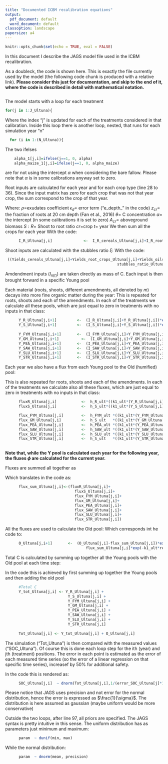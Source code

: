 ```yaml
---
title: "Documented ICBM recalibration equations"
output:
  pdf_document: default
  word_document: default
classoption: landscape
papersize: a4
---
```




```r
knitr::opts_chunk$set(echo = TRUE, eval = FALSE)
```

In this document I describe the JAGS model file used in the ICBM recalibration. 

As a doubleck, the code is shown here. This is exactly the file currently used by the model (the following code chunk is produced with a relative link).
**Please consider this just for documentation, and skip to the end of it, where the code is described in detail with mathematical notation.**

```r
```


The model starts with a loop for each treatment 
```r
for(j in 1:J_Ultuna){  
```
Where the index "j" is updated for each of the treatments considered in that calibration. Inside this loop there is another loop, nested, that runs for each simulation year "n"
```r
  for (i in 1:(N_Ultuna)){
``` 


\section{Inputs (lines 24 to 38)}

The two ifelses
```r
    alpha_1[j,i]=ifelse(j==1, 0, alpha) 
    alpha_maize_1[j,i]=ifelse(j==1, 0, alpha_maize) 
``` 
are for not using the intercept $\alpha$ when considering the bare fallow. Please note that $\alpha$ is in some calibrations anyway set to zero. 



Root inputs are calculated for each year and for each crop type (line 28 to 36). 
Since the input matrix has zero for each crop that was not that year crop, the sum correspond to the crop of that year. 
\begin{equation}
I_{R (c,t)}=(1+\rho) \cdot \epsilon_d \cdot z \cdot \theta \cdot (\alpha \cdot A_{cr} \cdot \frac{1}{S:R_s})
\end{equation}

Where:
$\rho$=exudates coefficient 
$\epsilon_d$= error term ("e_depth_" in the code) 
$z_{cr}$= the fraction of roots at 20 cm depth (Fan et al., 2016) 
$\theta$= C concentration 
$\alpha$= the intercept (in some calibrations it is set to zero) 
$A_{cr}$= aboveground biomass 
$S:R$= Shoot to root ratio 
$cr$=crop 
$t$= year 
We then sum all the crops for each year 
\begin{equation}
I_{R(t)}=\sum_{1...s}I_{R (s,t)} 
\end{equation}
With the code:
```r
      I_R_Ultuna[j,i]              <-  I_R_cereals_Ultuna[j,i]+I_R_root_crops_Ultuna[j,i]+I_R_oilseeds_Ultuna[j,i]+I_R_maize_Ultuna[j,i]
```


Shoot inputs are calculated with the stubbles ratio $\xi$:
\begin{equation}
I_{S (s,t)}= A_s \cdot \xi \cdot \theta 
\end{equation}
With the code:
```r
 ((Yields_cereals_Ultuna[j,i]+Yields_root_crops_Ultuna[j,i]+Yields_oilseeds_Ultuna[j,i])*
                                                  stubbles_ratio_Ultuna+Yields_maize_Ultuna[j,i]*stubbles_ratio_Ultuna_maize)*C_percent
```

Amdendment inputs ($I_{n (t)}$) are taken directly as mass of C. Each input is then brought forward in a specific Young pool

\section{Young pool}
Each material (roots, shoots, different amendments, all denoted by $m$) decays into more fine organic matter during the year:
\begin{equation}
Y_{m(t+1)}=\left( I_{m (t)}+Y_{n(t)} \right) \cdot e^{-k \cdot r_e}
\end{equation}
This is repeated for roots, shoots and each of the amendments. In each of the treatments we calculate all these pools, which are just equal to zero in treatments with no inputs in that class:
```r
      Y_R_Ultuna[j,i+1] 		<-  (I_R_Ultuna[j,i]+Y_R_Ultuna[j,i])*exp(-k1_ult*re_Ultuna[j,i])
      Y_S_Ultuna[j,i+1] 		<-  (I_S_Ultuna[j,i]+Y_S_Ultuna[j,i])*exp(-k1_ult*re_Ultuna[j,i])
      
      Y_FYM_Ultuna[j,i+1] 		<-  (I_FYM_Ultuna[j,i]+Y_FYM_Ultuna[j,i])*exp(-k1_ult*re_Ultuna[j,i])
      Y_GM_Ultuna[j,i+1] 		  <-  (I_GM_Ultuna[j,i]+Y_GM_Ultuna[j,i])*exp(-k1_ult*re_Ultuna[j,i])
      Y_PEA_Ultuna[j,i+1] 		<-  (I_PEA_Ultuna[j,i]+Y_PEA_Ultuna[j,i])*exp(-k1_ult*re_Ultuna[j,i])
      Y_SAW_Ultuna[j,i+1] 		<-  (I_SAW_Ultuna[j,i]+Y_SAW_Ultuna[j,i])*exp(-k1_ult*re_Ultuna[j,i])
      Y_SLU_Ultuna[j,i+1] 		<-  (I_SLU_Ultuna[j,i]+Y_SLU_Ultuna[j,i])*exp(-k1_ult*re_Ultuna[j,i])
      Y_STR_Ultuna[j,i+1] 		<-  (I_STR_Ultuna[j,i]+Y_STR_Ultuna[j,i])*exp(-k1_ult*re_Ultuna[j,i])
```
  


\section{Fluxes}
Each year we also have a flux from each Young pool to the Old (humified) pool:
\begin{equation}
\Phi_{n(t)}=h_m \cdot \frac{k_1 \cdot \left( I_{m (t)}+Y_{m(t)} \right)}{ k_2-k_1 }
\end{equation}

This is also repeated for roots, shoots and each of the amendments. In each of the treatments we calculate also all these fluxes, which are just equal to zero in treatments with no inputs in that class:

```r
      fluxR_Ultuna[j,i] 		  <-  h_R_ult*((k1_ult*(Y_R_Ultuna[j,i]+I_R_Ultuna[j,i]))/(k2_ult-k1_ult))
      fluxS_Ultuna[j,i] 		  <-  h_S_ult*((k1_ult*(Y_S_Ultuna[j,i]+I_S_Ultuna[j,i]))/(k2_ult-k1_ult))

      flux_FYM_Ultuna[j,i] 		  <-  h_FYM_ult *((k1_ult*(Y_FYM_Ultuna[j,i]+I_FYM_Ultuna[j,i]))/(k2_ult-k1_ult))
      flux_GM_Ultuna[j,i] 		  <-  h_S_ult   *((k1_ult*(Y_GM_Ultuna[j,i] +I_GM_Ultuna[j,i])) /(k2_ult-k1_ult))
      flux_PEA_Ultuna[j,i] 		  <-  h_PEA_ult *((k1_ult*(Y_PEA_Ultuna[j,i]+I_PEA_Ultuna[j,i]))/(k2_ult-k1_ult))
      flux_SAW_Ultuna[j,i] 		  <-  h_SAW_ult *((k1_ult*(Y_SAW_Ultuna[j,i]+I_SAW_Ultuna[j,i]))/(k2_ult-k1_ult))
      flux_SLU_Ultuna[j,i] 		  <-  h_SLU_ult *((k1_ult*(Y_SLU_Ultuna[j,i]+I_SLU_Ultuna[j,i]))/(k2_ult-k1_ult))
      flux_STR_Ultuna[j,i] 		  <-  h_S_ult   *((k1_ult*(Y_STR_Ultuna[j,i]+I_STR_Ultuna[j,i]))/(k2_ult-k1_ult))
      
```
**Note that, while the Y pool is calculated each year for the following year, the fluxes $\phi$ are calculated for the current year.**

Fluxes are summed all together as 
\begin{equation}
\Phi = \sum_{1...m} \left( \phi_{m(t)} \right)
\end{equation}

Which translates in the code as:

```r

      flux_sum_Ultuna[j,i]<-(fluxR_Ultuna[j,i]+
                               fluxS_Ultuna[j,i]+
                               flux_FYM_Ultuna[j,i]+
                               flux_GM_Ultuna[j,i]+
                               flux_PEA_Ultuna[j,i]+
                               flux_SAW_Ultuna[j,i]+
                               flux_SLU_Ultuna[j,i]+
                               flux_STR_Ultuna[j,i])
```

\section{Humified pool}
All the fluxes are used to calculate the Old pool:
\begin{equation}
O_{(t+1)}= \left(O_{(t)}- \Phi  \right)  \cdot e^{-k_2 r_e}+
\Phi \cdot e^{-k_1 r_e} 
\end{equation}
Which corresponds int he code to:
```r
      O_Ultuna[j,i+1]   	<-  (O_Ultuna[j,i]-flux_sum_Ultuna[j,i])*exp(-k2_ult*re_Ultuna[j,i]) + 
                                    flux_sum_Ultuna[j,i]*exp(-k1_ult*re_Ultuna[j,i])
```




\section{Total C}
Total C is calculated by summing up together all the Young pools with the Old pool at each time step:


\begin{equation}
SOC_{(t)}= 
\sum_{1...n} \left(Y_{n(t)} \right) + O_{(t)}
\end{equation}
In the code this is achieved by first summing up together the Young pools and then adding the old pool
```r
      #Total C
      Y_tot_Ultuna[j,i] <- Y_R_Ultuna[j,i] +
                            Y_S_Ultuna[j,i] +
                            Y_FYM_Ultuna[j,i] +
                            Y_GM_Ultuna[j,i] +
                            Y_PEA_Ultuna[j,i] +
                            Y_SAW_Ultuna[j,i] +
                            Y_SLU_Ultuna[j,i] +
                            Y_STR_Ultuna[j,i]
      
      Tot_Ultuna[j,i] <- Y_tot_Ultuna[j,i] + O_Ultuna[j,i]
```


\section{Comparing with the results}
The simulation ("Tot_Ultuna") is then compared with the measured values ("SOC_Ultuna"). Of course this is done each loop step for the ith (year) and jth (treatment) positions. 
The error in each point is estimated as the error of each measured time series (so the error of a linear regression on that specific time series), increasef by 50% for additional safety.
\begin{equation}
SOC_{measured} \sim \mathcal{N}(SOC_{simulated}, 1.5\sigma_{SOC_{measured}})
\end{equation}

In the code this is rendered as:
```r
      SOC_Ultuna[j,i]  ~ dnorm(Tot_Ultuna[j,i],1/(error_SOC_Ultuna[j]*1.5))
```
Please notice that JAGS uses precision and not error for the normal distribution, hence the error is expressed as $\frac{1}{\sigma}$. The distribution is here assumed as gaussian (maybe uniform would be more conservative)


\section{The priors}
Outside the two loops, after line 97, all priors are specified.
The JAGS syntax is pretty intuitive in this sense. The uniform distribution has as parameters just minimum and maximum:
```r
      param  ~ dunif(min, max)
```
While the normal distribution:
```r
      param  ~ dnorm(mean, precision)
```